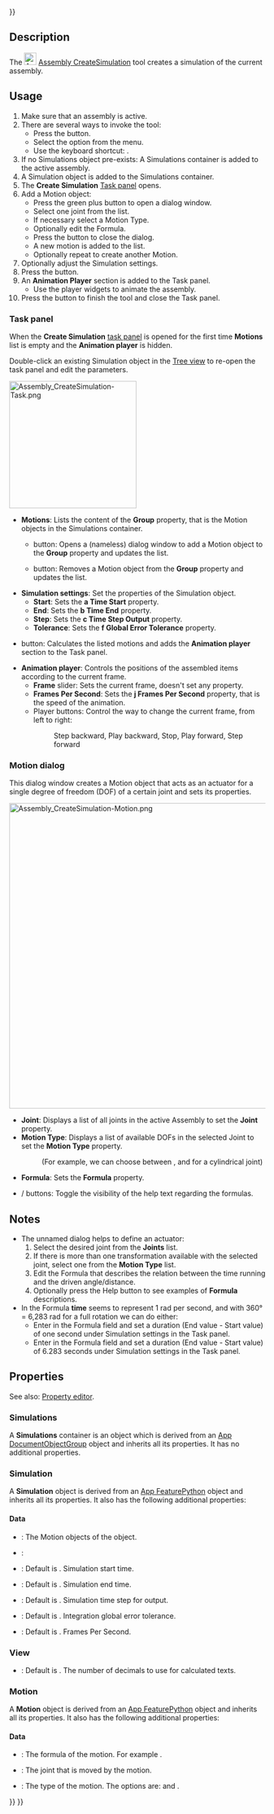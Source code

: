 <languages/>
{{UnfinishedDocu{{#translation:}}}}
<translate>

<!--T:1-->
{{Docnav
|[[Assembly_CreateView|CreateView]]
|[[Assembly_CreateBom|CreateBom]]
|[[Assembly_Workbench|Assembly]]
|IconL=Assembly_CreateView.svg
|IconR=Assembly_CreateBom.svg
|IconC=Workbench_Assembly.svg
}}

<!--T:2-->
{{GuiCommand
|Name=Assembly CreateSimulation
|MenuLocation=Assembly → Create Simulation
|Workbenches=[[Assembly_Workbench|Assembly]]
|Shortcut={{KEY|S}}
|Version=1.1
|SeeAlso=
}}

==Description== <!--T:3-->

<!--T:4-->
The [[Image:Assembly_CreateSimulation.svg|24px]] [[Assembly_CreateSimulation|Assembly CreateSimulation]] tool creates a simulation of the current assembly.

==Usage== <!--T:5-->

<!--T:6-->
# Make sure that an assembly is active.
# There are several ways to invoke the tool:
#* Press the {{Button|[[Image:Assembly_CreateSimulation.svg|16px]] [[Assembly_CreateSimulation|Create Simulation]]}} button.
#* Select the {{MenuCommand|Assembly → [[Image:Assembly_CreateSimulation.svg|16px]] Create Simulation}} option from the menu.
#* Use the keyboard shortcut: {{KEY|S}}.
# If no Simulations object pre-exists: A Simulations container is added to the active assembly.
# A Simulation object is added to the Simulations container.
# The '''Create Simulation''' [[Task_panel|Task panel]] opens.
# Add a Motion object:
#* Press the green plus button to open a dialog window.
#* Select one joint from the list.
#* If necessary select a Motion Type.
#* Optionally edit the Formula.
#* Press the {{Button|OK}} button to close the dialog.
#* A new motion is added to the list.
#* Optionally repeat to create another Motion.
# Optionally adjust the Simulation settings.
# Press the  {{Button|Generate}} button.
# An '''Animation Player''' section is added to the  Task panel.
#* Use the player widgets to animate the assembly.
# Press the {{Button|OK}} button to finish the tool and close the Task panel.

===Task panel=== <!--T:29-->

<!--T:30-->
When the '''Create Simulation''' [[Task_panel|task panel]] is opened for the first time '''Motions''' list is empty and the '''Animation player''' is hidden.

<!--T:31-->
Double-click an existing Simulation object in the [[Tree_view|Tree view]] to re-open the task panel and edit the parameters.

</translate>
[[Image:Assembly_CreateSimulation-Task.png|250px]]
<translate>

<!--T:32-->
* '''Motions''': Lists the content of the '''Group''' property, that is the Motion objects in the Simulations container.
** {{Button|[[Image:List-add.svg|16px]]}} button: Opens a (nameless) dialog window to add a Motion object to the '''Group''' property and updates the list.
** {{Button|[[Image:Edit-delete.svg|16px]]}} button: Removes a Motion object from the '''Group''' property and updates the list.
* '''Simulation settings''': Set the properties of the Simulation object.
** '''Start''': Sets the '''a Time Start''' property.
** '''End''': Sets the '''b Time End''' property.
** '''Step''': Sets the '''c Time Step Output''' property.
** '''Tolerance''': Sets the '''f Global Error Tolerance''' property.
* {{Button|Generate}} button: Calculates the listed motions and adds the '''Animation player''' section to the Task panel.
* '''Animation player''': Controls the positions of the assembled items according to the current frame.
** '''Frame''' slider: Sets the current frame, doesn't set any property.
** '''Frames Per Second''': Sets the '''j Frames Per Second''' property, that is the speed of the animation.
** Player buttons: Control the way to change the current frame, from left to right:
**: Step backward, Play backward, Stop, Play forward, Step forward

===Motion dialog=== <!--T:33-->

<!--T:34-->
This dialog window creates a Motion object that acts as an actuator for a single degree of freedom (DOF) of a certain joint and sets its properties.

</translate>
[[Image:Assembly_CreateSimulation-Motion.png|600px]]
<translate>

<!--T:35-->
{{Caption|The extra help text appears if the {{Button|Help}} button is pressed.<br>(Don't mind the appearance of the {{Button|OK}} button, it is active and useable)}}

<!--T:36-->
* '''Joint''': Displays a list of all joints in the active Assembly to set the '''Joint''' property.
* '''Motion Type''': Displays a list of available DOFs in the selected Joint to set the '''Motion Type''' property.
*: (For example, we can choose between {{Value|Angular}}, and {{Value|Linear}} for a cylindrical joint)
* '''Formula''': Sets the '''Formula''' property.
* {{Button|Help}} / {{Button|Hide help}} buttons: Toggle the visibility of the help text regarding the formulas.

==Notes== <!--T:8-->

<!--T:9-->
* The unnamed dialog helps to define an actuator:
*# Select the desired joint from the '''Joints''' list.
*# If there is more than one transformation available with the selected joint, select one from the '''Motion Type''' list.
*# Edit the Formula that describes the relation between the time running and the driven angle/distance.
*# Optionally press the Help button to see examples of '''Formula''' descriptions.
* In the Formula '''time''' seems to represent 1 rad per second, and with 360° = 6,283 rad for a full rotation we can do either:
** Enter {{Value|6.283 * time}} in the Formula field and set a duration (End value - Start value) of one second under Simulation settings in the Task panel.
** Enter {{Value|1 * time}} in the Formula field and set a duration (End value - Start value) of 6.283 seconds under Simulation settings in the Task panel.

==Properties== <!--T:10-->

<!--T:11-->
See also: [[Property_editor|Property editor]].

===Simulations=== <!--T:12-->

<!--T:13-->
A '''Simulations''' container is an {{Incode|Assembly::SimulationGroup}} object which is derived from an [[App_DocumentObjectGroup|App DocumentObjectGroup]] object and inherits all its properties. It has no additional properties.

===Simulation=== <!--T:14-->

<!--T:15-->
A '''Simulation''' object is derived from an [[App_FeaturePython|App FeaturePython]] object and inherits all its properties. It also has the following additional properties:

====Data==== <!--T:16-->

<!--T:17-->
{{Properties_Title|Base}}

<!--T:18-->
* {{PropertyData|Group|LinkList}}: The Motion objects of the object.
* {{PropertyData|_ Group Touched|Bool|hidden}}:

<!--T:19-->
{{Properties_Title|Simulation}}

<!--T:20-->
* {{PropertyData|a Time Start|Time}}: Default is {{value|0.0 s}}. Simulation start time.
* {{PropertyData|b Time End|Time}}: Default is {{value|4.0 s}}. Simulation end time.
* {{PropertyData|c Time Step Output|Time}}: Default is {{value|0.01 s}}. Simulation time step for output.
* {{PropertyData|f Global Error Tolerance|Float}}: Default is {{value|1e-06}}. Integration global error tolerance.
* {{PropertyData|j Frames Per Second|Integer}}: Default is {{value|30}}. Frames Per Second.

===View=== <!--T:21-->

<!--T:22-->
{{Properties_Title|Space}}

<!--T:23-->
* {{PropertyView|Decimals|Integer}}: Default is {{value|9}}. The number of decimals to use for calculated texts.

===Motion=== <!--T:24-->

<!--T:25-->
A '''Motion''' object is derived from an [[App_FeaturePython|App FeaturePython]] object and inherits all its properties. It also has the following additional properties:

====Data==== <!--T:26-->

<!--T:27-->
{{Properties_Title|Motion}}

<!--T:28-->
* {{PropertyData|Formula|String}}: The formula of the motion. For example {{Value|1.0*time}}.
* {{PropertyData|Joint|XLinkSubHidden}}: The joint that is moved by the motion.
* {{PropertyData|Motion Type|Enumeration}}: The type of the motion. The options are: {{Value|Angular}} and {{Value|Linear}}.


<!--T:7-->
{{Docnav
|[[Assembly_CreateView|CreateView]]
|[[Assembly_CreateBom|CreateBom]]
|[[Assembly_Workbench|Assembly]]
|IconL=Assembly_CreateView.svg
|IconR=Assembly_CreateBom.svg
|IconC=Workbench_Assembly.svg
}}

</translate>
{{Assembly_Tools_navi{{#translation:}}}}
{{Userdocnavi{{#translation:}}}}